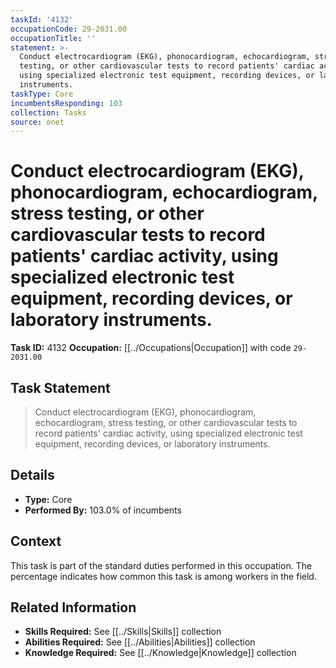 ```yaml
---
taskId: '4132'
occupationCode: 29-2031.00
occupationTitle: ''
statement: >-
  Conduct electrocardiogram (EKG), phonocardiogram, echocardiogram, stress
  testing, or other cardiovascular tests to record patients' cardiac activity,
  using specialized electronic test equipment, recording devices, or laboratory
  instruments.
taskType: Core
incumbentsResponding: 103
collection: Tasks
source: onet
---
```

# Conduct electrocardiogram (EKG), phonocardiogram, echocardiogram, stress testing, or other cardiovascular tests to record patients' cardiac activity, using specialized electronic test equipment, recording devices, or laboratory instruments.

**Task ID:** 4132
**Occupation:** [[../Occupations|Occupation]] with code `29-2031.00`

## Task Statement

> Conduct electrocardiogram (EKG), phonocardiogram, echocardiogram, stress testing, or other cardiovascular tests to record patients' cardiac activity, using specialized electronic test equipment, recording devices, or laboratory instruments.

## Details

- **Type:** Core
- **Performed By:** 103.0% of incumbents

## Context

This task is part of the standard duties performed in this occupation. The percentage indicates how common this task is among workers in the field.

## Related Information

- **Skills Required:** See [[../Skills|Skills]] collection
- **Abilities Required:** See [[../Abilities|Abilities]] collection
- **Knowledge Required:** See [[../Knowledge|Knowledge]] collection
